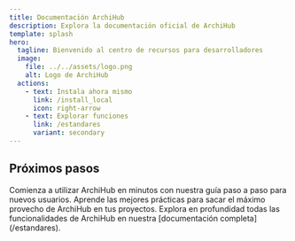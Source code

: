 ```yaml
---
title: Documentación ArchiHub
description: Explora la documentación oficial de ArchiHub
template: splash
hero:
  tagline: Bienvenido al centro de recursos para desarrolladores
  image:
    file: ../../assets/logo.png
    alt: Logo de ArchiHub
  actions:
    - text: Instala ahora mismo
      link: /install_local
      icon: right-arrow
    - text: Explorar funciones
      link: /estandares
      variant: secondary
---
```



## Próximos pasos	
<CardGrid stagger>
	<Card title="Guía de inicio rápido" icon="rocket">
		Comienza a utilizar ArchiHub en minutos con nuestra guía paso a paso para nuevos usuarios.
	</Card>
	<Card title="Mejores prácticas" icon="star">
		Aprende las mejores prácticas para sacar el máximo provecho de ArchiHub en tus proyectos.
	</Card>
	<Card title="Documentación oficial" icon="open-book">
		Explora en profundidad todas las funcionalidades de ArchiHub en nuestra [documentación completa](/estandares).
	</Card>
</CardGrid>
